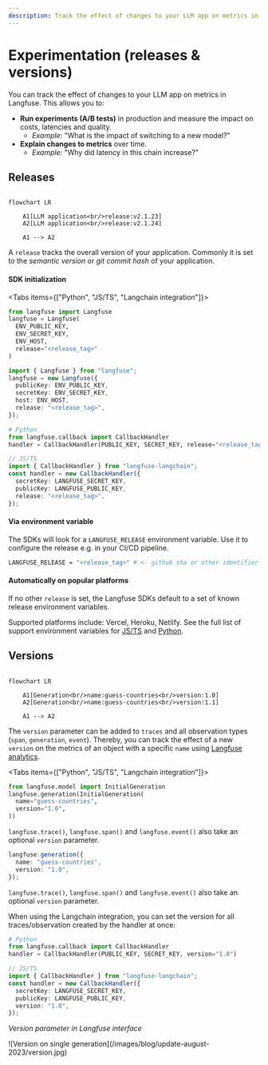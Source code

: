 ```yaml
---
description: Track the effect of changes to your LLM app on metrics in Langfuse using versions and releases.
---
```


# Experimentation (releases & versions)

You can track the effect of changes to your LLM app on metrics in Langfuse. This allows you to:

- **Run experiments (A/B tests)** in production and measure the impact on costs, latencies and quality.
  - _Example_: "What is the impact of switching to a new model?"
- **Explain changes to metrics** over time.
  - _Example:_ "Why did latency in this chain increase?"

## Releases

```mermaid

flowchart LR

    A1[LLM application<br/>release:v2.1.23]
    A2[LLM application<br/>release:v2.1.24]

    A1 --> A2
```

A `release` tracks the overall version of your application. Commonly it is set to the _semantic version_ or _git commit hash_ of your application.

#### SDK initialization

<Tabs items={["Python", "JS/TS", "Langchain integration"]}>

<Tab>

```python /release="<release_tag>"/
from langfuse import Langfuse
langfuse = Langfuse(
  ENV_PUBLIC_KEY,
  ENV_SECRET_KEY,
  ENV_HOST,
  release="<release_tag>"
)
```

</Tab><Tab>

```typescript /release: "<release_tag>"/
import { Langfuse } from "langfuse";
langfuse = new Langfuse({
  publicKey: ENV_PUBLIC_KEY,
  secretKey: ENV_SECRET_KEY,
  host: ENV_HOST,
  release: "<release_tag>",
});
```

</Tab><Tab>

```python /release="<release_tag>"/
# Python
from langfuse.callback import CallbackHandler
handler = CallbackHandler(PUBLIC_KEY, SECRET_KEY, release="<release_tag>")
```

```typescript /release: "<release_tag>"/
// JS/TS
import { CallbackHandler } from "langfuse-langchain";
const handler = new CallbackHandler({
  secretKey: LANGFUSE_SECRET_KEY,
  publicKey: LANGFUSE_PUBLIC_KEY,
  release: "<release_tag>",
});
```

</Tab>

</Tabs>

#### Via environment variable

The SDKs will look for a `LANGFUSE_RELEASE` environment variable. Use it to configure the release e.g. in your CI/CD pipeline.

```bash
LANGFUSE_RELEASE = "<release_tag>" # <- github sha or other identifier
```

#### Automatically on popular platforms

If no other `release` is set, the Langfuse SDKs default to a set of known release environment variables.

Supported platforms include: Vercel, Heroku, Netlify. See the full list of support environment variables for [JS/TS](https://github.com/langfuse/langfuse-js/blob/main/langfuse-core/src/release-env.ts) and [Python](https://github.com/langfuse/langfuse-python/blob/main/langfuse/environment.py#L3).

## Versions

```mermaid

flowchart LR

    A1[Generation<br/>name:guess-countries<br/>version:1.0]
    A2[Generation<br/>name:guess-countries<br/>version:1.1]

    A1 --> A2
```

The `version` parameter can be added to `traces` and all observation types (`span`, `generation`, `event`). Thereby, you can track the effect of a new `version` on the metrics of an object with a specific `name` using [Langfuse analytics](/docs/analytics).

<Tabs items={["Python", "JS/TS", "Langchain integration"]}>
<Tab>

```python /version="1.0"/
from langfuse.model import InitialGeneration
langfuse.generation(InitialGeneration(
  name="guess-countries",
  version="1.0",
))
```

`langfuse.trace()`, `langfuse.span()` and `langfuse.event()` also take an optional `version` parameter.

</Tab><Tab>

```typescript /version: "1.0"/
langfuse.generation({
  name: "guess-countries",
  version: "1.0",
});
```

`langfuse.trace()`, `langfuse.span()` and `langfuse.event()` also take an optional `version` parameter.

</Tab><Tab>

When using the Langchain integration, you can set the version for all traces/observation created by the handler at once:

```python /version="1.0"/
# Python
from langfuse.callback import CallbackHandler
handler = CallbackHandler(PUBLIC_KEY, SECRET_KEY, version="1.0")
```

```typescript /version: "1.0"/
// JS/TS
import { CallbackHandler } from "langfuse-langchain";
const handler = new CallbackHandler({
  secretKey: LANGFUSE_SECRET_KEY,
  publicKey: LANGFUSE_PUBLIC_KEY,
  version: "1.0",
});
```

</Tab>
</Tabs>

_Version parameter in Langfuse interface_

<Frame border>
  ![Version on single generation](/images/blog/update-august-2023/version.jpg)
</Frame>
